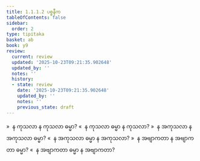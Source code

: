 ```yaml
---
title: 1.1.1.2 ပစ္စနီက
tableOfContents: false
sidebar:
  order: 2
type: tipitaka
basket: ab
book: y9
review:
  current: review
  updated: '2025-10-23T09:21:35.902648'
  updated_by: ''
  notes: ''
  history:
  - state: review
    date: '2025-10-23T09:21:35.902648'
    updated_by: ''
    notes: ''
    previous_state: draft
---
```



<ReviewStatus review={frontmatter.review} showDetails={true} />

<HypothesisAnnotation frontmatter={frontmatter} />

<DynamicBreadcrumb />

<Division number="2" book="y9" e="ch" v="35" p="1">

<Paragraph number="8" book="y9">
»  န ကုသလာ န ကုသလာ ဓမ္မာ?
</Paragraph>

<Paragraph number="9" book="y9">
«  န ကုသလာ ဓမ္မာ န ကုသလာ?
</Paragraph>

<Paragraph number="10" book="y9">
»  န အကုသလာ န အကုသလာ ဓမ္မာ?
</Paragraph>

<Paragraph number="11" book="y9">
«  န အကုသလာ ဓမ္မာ န အကုသလာ?
</Paragraph>

<Paragraph number="12" book="y9">
»  န အဗျာကတာ န အဗျာကတာ ဓမ္မာ?
</Paragraph>

<Paragraph number="13" book="y9">
«  န အဗျာကတာ ဓမ္မာ န အဗျာကတာ?
</Paragraph>
</Division>